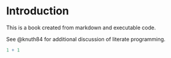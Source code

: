 # Introduction

This is a book created from markdown and executable code.

See @knuth84 for additional discussion of literate programming.

```r
1 + 1
```





